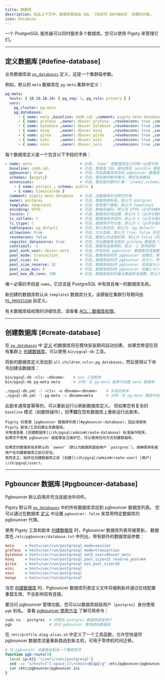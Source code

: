 ```yaml
---
title: 数据库
description: 在此上下文中，数据库是指由 SQL `CREATE DATABASE` 创建的对象。
icon: Database
---
```


一个 PostgreSQL 服务器可以同时服务多个数据库。您可以使用 Pigsty 来管理它们。

------

## 定义数据库 [#define-database]

业务数据库由 [`pg_databases`](/zh/pgsql/param#pg_databases) 定义，这是一个集群级参数。

例如，默认的 `meta` 数据库在 `pg-meta` 集群中定义：

```yaml
pg-meta:
  hosts: { 10.10.10.10: { pg_seq: 1, pg_role: primary } }
  vars:
    pg_cluster: pg-meta
    pg_databases:
      - { name: meta ,baseline: cmdb.sql ,comment: pigsty meta database ,schemas: [pigsty] ,extensions: [{name: postgis, schema: public}, {name: timescaledb}]}
      - { name: grafana  ,owner: dbuser_grafana  ,revokeconn: true ,comment: grafana primary database }
      - { name: bytebase ,owner: dbuser_bytebase ,revokeconn: true ,comment: bytebase primary database }
      - { name: kong     ,owner: dbuser_kong     ,revokeconn: true ,comment: kong the api gateway database }
      - { name: gitea    ,owner: dbuser_gitea    ,revokeconn: true ,comment: gitea meta database }
      - { name: wiki     ,owner: dbuser_wiki     ,revokeconn: true ,comment: wiki meta database }
      - { name: noco     ,owner: dbuser_noco     ,revokeconn: true ,comment: nocodb database }
```

每个数据库定义是一个包含以下字段的字典：

```yaml
- name: meta                      # 必需，`name` 是数据库定义的唯一必需字段
  baseline: cmdb.sql              # 可选，数据库 SQL 基线路径（ansible 搜索路径中的相对路径，例如 files/）
  pgbouncer: true                 # 可选，将此数据库添加到 pgbouncer 数据库列表？默认为 true
  schemas: [pigsty]               # 可选，要创建的额外模式，模式名称数组
  extensions:                     # 可选，要安装的额外扩展：`{name[,schema]}` 数组
    - { name: postgis , schema: public }
    - { name: timescaledb }
  comment: pigsty meta database   # 可选，此数据库的注释字符串
  owner: postgres                 # 可选，数据库拥有者，默认为 postgres
  template: template1             # 可选，使用哪个模板，默认为 template1
  encoding: UTF8                  # 可选，数据库编码，默认为 UTF8（必须与模板数据库相同）
  locale: C                       # 可选，数据库区域设置，默认为 C（必须与模板数据库相同）
  lc_collate: C                   # 可选，数据库排序规则，默认为 C（必须与模板数据库相同）
  lc_ctype: C                     # 可选，数据库字符分类，默认为 C（必须与模板数据库相同）
  tablespace: pg_default          # 可选，默认表空间，默认为 'pg_default'
  allowconn: true                 # 可选，允许连接，默认为 true。false 将完全禁用连接
  revokeconn: false               # 可选，撤销公共连接权限。默认为 false（将连接权限留给拥有者并授予授权选项）
  register_datasource: true       # 可选，将此数据库注册到 grafana 数据源？默认为 true
  connlimit: -1                   # 可选，数据库连接限制，默认 -1 禁用限制
  pool_auth_user: dbuser_meta     # 可选，所有到此 pgbouncer 数据库的连接都将由此用户认证
  pool_mode: transaction          # 可选，数据库级别的 pgbouncer 池模式，默认为 transaction
  pool_size: 64                   # 可选，数据库级别的 pgbouncer 池大小，默认为 64
  pool_size_reserve: 32           # 可选，数据库级别的 pgbouncer 池保留大小，默认为 32
  pool_size_min: 0                # 可选，数据库级别的 pgbouncer 池最小大小，默认为 0
  pool_max_db_conn: 100           # 可选，数据库级别的最大数据库连接数，默认为 100
```

唯一必需的字段是 `name`，它应该是 PostgreSQL 中有效且唯一的数据库名称。

新创建的数据库默认从 `template1` 数据库分叉。该模板在集群引导期间由 [`PG_PROVISION`](/zh/pgsql/param#pg_provision) 自定义。

有关数据库级权限的详细信息，请查看 [ACL：数据库权限](/zh/pgsql/acl#database-privilege)。



------

## 创建数据库 [#create-database]

在 [`pg_databases`](/zh/pgsql/param#pg_databases) 中 [定义](#define-database) 的数据库将在模块安装期间自动创建。
如果您希望在现有集群上 [创建数据库](/zh/pgsql/admin#create-database)，可以使用 `bin/pgsql-db` 工具。

将新的数据库定义添加到 `all.children.<cls>.pg_databases`，然后使用以下命令创建该数据库：

```bash tab="utils"
bin/pgsql-db <cls> <dbname>    # bin 工具脚本
bin/pgsql-db pg-meta meta      # 示例：在 pg-meta 集群中创建 meta 数据库
```
```bash tab="playbook"
./pgsql-db.yml -l <cls> -e dbname=<dbname>    # 实际的剧本
./pgsql-db.yml -l pg-meta -e dbname=meta      # 示例：在 pg-meta 集群中创建 meta 数据库
```

此剧本通常是幂等的，可以重新运行以刷新数据库定义。
但如果您有复杂的 `baseline` 模式（如删除操作），则**不应**在现有数据库上重新运行此剧本。

<Callout title="使用 pigsty 创建 postgres 数据库" type="warn">

    Pigsty 将管理 [pgbouncer 数据库列表](#pgbouncer-database)，因此请使用 Pigsty 剧本/工具创建业务数据库。
    详情请查看 [创建数据库](/zh/pgsql/admin#create-database) 标准操作程序。
    如果您不使用 pgbouncer 或能够自己维护它，可以使用任何方式创建数据库。

</Callout>


<Callout title="创建数据库前先创建拥有者" type="warn">

    如果您的数据库有非默认的 `owner`（默认为数据库超级用户 `postgres`），请确保拥有者用户在创建数据库之前已存在。
    简而言之，始终在创建数据库之前 [创建](/zh/pgsql/admin#create-user) [用户](/zh/pgsql/user)。

</Callout>




------

## Pgbouncer 数据库 [#pgbouncer-database]

Pgbouncer 默认启用并充当连接池中间件。

Pigsty 默认将 [`pg_databases`](/zh/pgsql/param#pg_databases) 中的所有数据库添加到 pgbouncer 数据库列表。
您可以通过在数据库 [定义](#define-database) 中设置 `pgbouncer: false` 来禁用特定数据库的 pgbouncer 代理。


使用 Pigsty 工具和剧本 [创建数据库](#create-database) 时，Pgbouncer 数据库列表将被更新。
数据库在 `/etc/pgbouncer/database.txt` 中列出，带有额外的数据库级参数：

```ini title="/etc/pgbouncer/database.txt"
meta     = host=/var/run/postgresql mode=session
grafana  = host=/var/run/postgresql mode=transaction
bytebase = host=/var/run/postgresql auth_user=dbuser_meta
kong     = host=/var/run/postgresql pool_size=32 reserve_pool=64
gitea    = host=/var/run/postgresql min_pool_size=10
wiki     = host=/var/run/postgresql
noco     = host=/var/run/postgresql
mongo    = host=/var/run/postgresql
```

当您 [创建数据库](/zh/pgsql/db#create-database) 时，Pgbouncer 数据库列表定义文件将被刷新并通过在线配置重载生效，不会影响现有连接。


要访问 pgbouncer 管理功能，您可以以数据库超级用户（`postgres`）身份使用 `pgb` 别名。
查看 [pgbouncer 使用方法](https://www.pgbouncer.org/usage.html) 了解可用命令：

```bash title="postgres"
sudo su - postgres  # 切换到 postgres 数据库超级用户
pgb                 # 访问 pgbouncer 管理虚拟数据库
```

在 `/etc/profile.d/pg-alias.sh` 中定义了一个工具函数，允许您快速将 pgbouncer 数据库流量重新路由到新主机，可用于零停机时间迁移。

```bash title="/etc/profile.d/pg-alias.sh"
# 将 pgbouncer 流量路由到另一个集群成员
function pgb-route(){
  local ip=${1-'\/var\/run\/postgresql'}
  sed -ie "s/host=[^[:space:]]\+/host=${ip}/g" /etc/pgbouncer/pgbouncer.ini
  cat /etc/pgbouncer/pgbouncer.ini
}
```